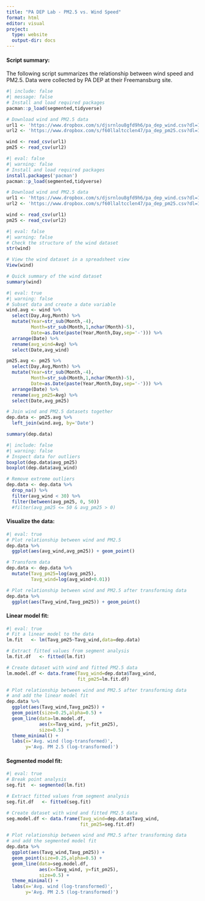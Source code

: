 ```yaml
---
title: "PA DEP Lab - PM2.5 vs. Wind Speed"
format: html
editor: visual
project:
  type: website
  output-dir: docs
---
```


#### Script summary:

The following script summarizes the relationship between wind speed and PM2.5. Data were collected by PA DEP at their Freemansburg site.

```r
#| include: false
#| message: false
# Install and load required packages
pacman::p_load(segmented,tidyverse)

# Download wind and PM2.5 data
url1 <- 'https://www.dropbox.com/s/djsrnlou8gfd9h6/pa_dep_wind.csv?dl=1'
url2 <- 'https://www.dropbox.com/s/f60llaltcclen47/pa_dep_pm25.csv?dl=1'

wind <- read_csv(url1)
pm25 <- read_csv(url2)
```

```r
#| eval: false
#| warning: false
# Install and load required packages
install.packages('pacman')
pacman::p_load(segmented,tidyverse)

# Download wind and PM2.5 data
url1 <- 'https://www.dropbox.com/s/djsrnlou8gfd9h6/pa_dep_wind.csv?dl=1'
url2 <- 'https://www.dropbox.com/s/f60llaltcclen47/pa_dep_pm25.csv?dl=1'

wind <- read_csv(url1)
pm25 <- read_csv(url2)
```

```r
#| eval: false
#| warning: false
# Check the structure of the wind dataset
str(wind)

# View the wind dataset in a spreadsheet view
View(wind)

# Quick summary of the wind dataset
summary(wind)
```

```r
#| eval: true
#| warning: false
# Subset data and create a date variable
wind.avg <- wind %>%
  select(Day,Avg,Month) %>%
  mutate(Year=str_sub(Month,-4),
         Month=str_sub(Month,1,nchar(Month)-5),
         Date=as.Date(paste(Year,Month,Day,sep='-'))) %>%
  arrange(Date) %>%
  rename(avg_wind=Avg) %>%
  select(Date,avg_wind)

pm25.avg <- pm25 %>%
  select(Day,Avg,Month) %>%
  mutate(Year=str_sub(Month,-4),
         Month=str_sub(Month,1,nchar(Month)-5),
         Date=as.Date(paste(Year,Month,Day,sep='-'))) %>%
  arrange(Date) %>%
  rename(avg_pm25=Avg) %>% 
  select(Date,avg_pm25)

# Join wind and PM2.5 datasets together
dep.data <- pm25.avg %>%
  left_join(wind.avg, by='Date')

summary(dep.data)
```

```r
#| include: false
#| warning: false
# Inspect data for outliers
boxplot(dep.data$avg_pm25)
boxplot(dep.data$avg_wind)

# Remove extreme outliers
dep.data <- dep.data %>% 
  drop_na() %>% 
  filter(avg_wind < 30) %>%
  filter(between(avg_pm25, 0, 50))
  #filter(avg_pm25 <= 50 & avg_pm25 > 0)
```

#### Visualize the data:

```r
#| eval: true
# Plot relationship between wind and PM2.5
dep.data %>%
  ggplot(aes(avg_wind,avg_pm25)) + geom_point()

# Transform data
dep.data <- dep.data %>%
  mutate(Tavg_pm25=log(avg_pm25),
         Tavg_wind=log(avg_wind+0.01))

# Plot relationship between wind and PM2.5 after transforming data
dep.data %>%
  ggplot(aes(Tavg_wind,Tavg_pm25)) + geom_point()
```

#### Linear model fit:

```r
#| eval: true
# Fit a linear model to the data
lm.fit   <- lm(Tavg_pm25~Tavg_wind,data=dep.data)

# Extract fitted values from segment analysis
lm.fit.df   <- fitted(lm.fit)

# Create dataset with wind and fitted PM2.5 data
lm.model.df <- data.frame(Tavg_wind=dep.data$Tavg_wind,
                          fit_pm25=lm.fit.df)

# Plot relationship between wind and PM2.5 after transforming data
# and add the linear model fit
dep.data %>%
  ggplot(aes(Tavg_wind,Tavg_pm25)) +
  geom_point(size=0.25,alpha=0.5) +
  geom_line(data=lm.model.df,
            aes(x=Tavg_wind, y=fit_pm25),
            size=0.5) +
  theme_minimal() +
  labs(x='Avg. wind (log-transformed)',
       y='Avg. PM 2.5 (log-transformed)')
```

#### Segmented model fit:

```r
#| eval: true
# Break point analysis
seg.fit  <- segmented(lm.fit)

# Extract fitted values from segment analysis
seg.fit.df   <- fitted(seg.fit)

# Create dataset with wind and fitted PM2.5 data
seg.model.df <- data.frame(Tavg_wind=dep.data$Tavg_wind,
                           fit_pm25=seg.fit.df)

# Plot relationship between wind and PM2.5 after transforming data
# and add the segmented model fit
dep.data %>%
  ggplot(aes(Tavg_wind,Tavg_pm25)) +
  geom_point(size=0.25,alpha=0.5) +
  geom_line(data=seg.model.df,
            aes(x=Tavg_wind, y=fit_pm25),
            size=0.5) +
  theme_minimal() +
  labs(x='Avg. wind (log-transformed)',
       y='Avg. PM 2.5 (log-transformed)')
```
